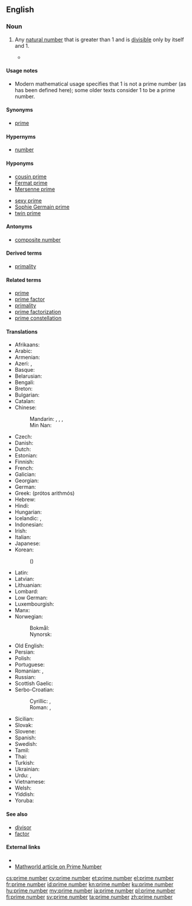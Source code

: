 ==English==
{{wikipedia}}

===Noun===
{{en-noun|prime numbers}}

# {{context|number theory|lang=en}} Any [[natural number]] that is greater than 1 and is [[divisible]] only by itself and 1.
#* {{quote-magazine|year=2013|month=July-August|author=[http://www.americanscientist.org/authors/detail/sarah-glaz Sarah Glaz]
|title=[http://www.americanscientist.org/issues/pub/2013/4/ode-to-prime-numbers Ode to Prime Numbers]
|volume=101|issue=4|magazine={{w|American Scientist}}
|passage=Some poems, echoing the purpose of early poetic treatises on scientific principles, attempt to elucidate the mathematical concepts that underlie '''prime numbers'''. Others play with primes’ cultural associations. Still others derive their structure from mathematical patterns involving primes.}}
#: {{usex|lang=en|Every natural number greater than 1 can be factorized into '''prime numbers'''.}}

====Usage notes====
* Modern mathematical usage specifies that 1 is not a prime number (as has been defined here); some older texts consider 1 to be a prime number.

====Synonyms====
* [[prime]]

====Hypernyms====
* [[number]]

====Hyponyms====
{{top2}}
* [[cousin prime]]
* [[Fermat prime]]
* [[Mersenne prime]]
{{mid2}}
* [[sexy prime]]
* [[Sophie Germain prime]]
* [[twin prime]]
{{bottom}}

====Antonyms====
* [[composite number]]

====Derived terms====
* [[primality]]

====Related terms====
* [[prime]]
* [[prime factor]]
* [[primality]]
* [[prime factorization]]
* [[prime constellation]]

====Translations====
{{trans-top|natural number}}
* Afrikaans: {{t|af|priemgetal}}
* Arabic: {{t|ar|عدد أولي|m|tr=3ádad 'awwaliy}}
* Armenian: {{t|hy|պարզ թիվ|tr=parz t’iv}}
* Azeri: {{t|az|sadə ədəd}}, {{t|az|əsli ədəd}}
* Basque: {{t|eu|zenbaki lehen}}
* Belarusian: {{t|be|просты лік|tr=prosty lik|sc=Cyrl}}
* Bengali: {{t|bn|মৌলিক সংখ্যা}}
* Breton: {{t|br|niveroù kentael}}
* Bulgarian: {{t|bg|просто число|tr=prosto čislo}}
* Catalan: {{t|ca|nombre primer|m}}
* Chinese:
*: Mandarin: {{t|cmn|素數|sc=Hani}}, {{t+|cmn|素数|tr=sùshù|sc=Hani}}, {{t|cmn|質數|sc=Hani}}, {{t+|cmn|质数|tr=zhìshù|sc=Hani}}
*: Min Nan: {{t|nan|sò͘-sò͘}}
* Czech: {{t+|cs|prvočíslo|n}}
* Danish: {{t+|da|primtal}}
* Dutch: {{t+|nl|priemgetal|n}}
* Estonian: {{t|et|algarv}}
* Finnish: {{t+|fi|alkuluku}}
* French: {{t+|fr|nombre premier|m}}
* Galician: {{t|gl|número primo|m}}
* Georgian: {{t|ka|მარტივი რიცხვი|sc=Geor}}
* German: {{t+|de|Primzahl|f}}
* Greek: {{t+|el|πρώτος αριθμός|m}} (prótos arithmós)
* Hebrew: {{t+|he|מספר ראשוני}}
* Hindi: {{t|hi|अभाज्य संख्या}}
* Hungarian: {{t+|hu|prímszám}}
* Icelandic: {{t+|is|frumtala|f}}, {{t|is|prímtala|f}}
* Indonesian: {{t+|id|bilangan prima}}
* Irish: {{t|ga|uimhir phríomha|f}}
* Italian: {{t|it|numero primo|m}}
* Japanese: {{t+|ja|素数|tr=[[そすう]], [[sosū]]}}
* Korean:
*: {{qualifier|South}} {{t+|ko|소수|sc=Hang}} ({{t+|ko|素數|sc=Hani}})
*: {{qualifier|North}} {{t+|ko|씨수|sc=Hang}}
{{trans-mid}}
* Latin: {{t|la|numerus primus|m}}
* Latvian: {{t+|lv|pirmskaitlis}}
* Lithuanian: {{t|lt|pirminiai skaičiai}}
* Lombard: {{t|lmo|nümar primm}}
* Low German: {{t|nds|Primtall}}
* Luxembourgish: {{t|lb|Primzuel}}
* Manx: {{t|gv|ard-earroo|m}}
* Norwegian: 
*: Bokmål: {{t+|nb|primtall|n}}
*: Nynorsk: {{t|nn|primtal|n}}
* Old English: {{t|ang|frumtæl}}
* Persian: {{t|fa|اعداد اول}}
* Polish: {{t+|pl|liczba pierwsza|f}}
* Portuguese: {{t|pt|número primo|m}}
* Romanian: {{t+|ro|număr prim}}, {{t|ro|numere prime|n-p}}
* Russian: {{t|ru|простое число|n|tr=prostóje čisló}}
* Scottish Gaelic: {{t|gd|prìomh-àireamh|f}}
* Serbo-Croatian:
*: Cyrillic: {{t|sh|прости број|m}}, {{t|sh|прост број|m}}
*: Roman: {{t|sh|prosti broj|m}}, {{t|sh|prost broj|m}}
* Sicilian: {{t|scn|nùmmuru primu|m}}
* Slovak: {{t|sk|prvočíslo|n}}
* Slovene: {{t+|sl|praštevilo|n}}
* Spanish: {{t+|es|número primo|m}}
* Swedish: {{t+|sv|primtal|n}}
* Tamil: {{t+|ta|பகா எண்}}
* Thai: {{t|th|จำนวนเฉพาะ|tr=jamnuan chăypor}}
* Turkish: {{t+|tr|asal sayı}}
* Ukrainian: {{t|uk|просте число|n}}
* Urdu: {{t|ur|مفرد عدد}}, {{t|ur|ولی عدد}}
* Vietnamese: {{t+|vi|số nguyên tố}}
* Welsh: {{t|cy|rhif cysefin}}
* Yiddish: {{t|yi|פרימצאל|f|tr=primtzal}}
* Yoruba: {{t|yo|nọ́mbà àkọ́kọ́}}
{{trans-bottom}}

====See also====
* [[divisor]]
* [[factor]]

====External links====
* {{pedialite}}
* [http://mathworld.wolfram.com/PrimeNumber.html Mathworld article on Prime Number]

[[cs:prime number]]
[[cy:prime number]]
[[et:prime number]]
[[el:prime number]]
[[fr:prime number]]
[[id:prime number]]
[[kn:prime number]]
[[ku:prime number]]
[[hu:prime number]]
[[my:prime number]]
[[ja:prime number]]
[[pl:prime number]]
[[fi:prime number]]
[[sv:prime number]]
[[ta:prime number]]
[[zh:prime number]]